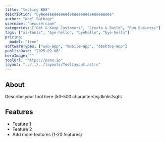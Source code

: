 ```yaml
---
title: "testing 888"
description: "byeeeeeeeeeeeeeeeeeeeeeeeeeeeeeeee"
author: "Wael Bathaqz"
username: "newusername"
categories: ["Get & Keep Customers", "Create & Build", "Run Business"]
tags: ["ai-tools", "bye-hello", "byehello", "bye-hello"]
pricing:
  model: "free"
softwareTypes: ["web-app", "mobile-app", "desktop-app"]
publishDate: "2025-02-06"
heroImage: ""
toolUrl: "https://panx.io"
layout: "../../../layouts/ToolLayout.astro"
---
```

## About
Describe your tool here (50-500 characters)sjdknksfsgfs

## Features
- Feature 1
- Feature 2
- Add more features (1-20 features)